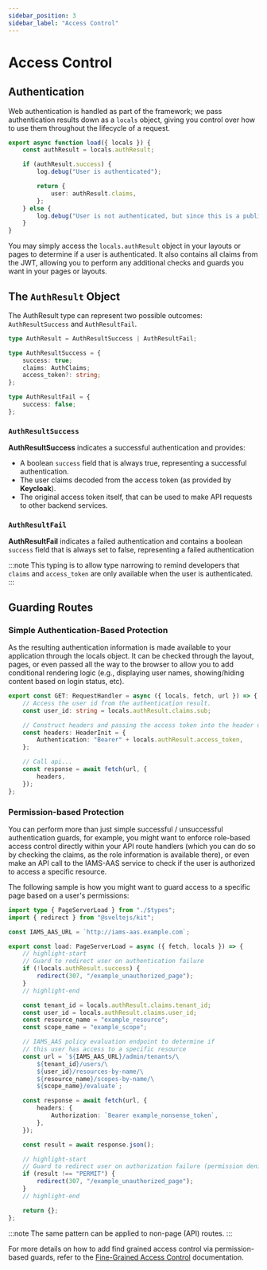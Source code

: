 ```yaml
---
sidebar_position: 3
sidebar_label: "Access Control"
---
```


# Access Control

## Authentication

Web authentication is handled as part of the framework; we pass authentication results down as a `locals` object, giving
you control over how to use them throughout the lifecycle of a request.

```typescript title="+layout.server.ts"
export async function load({ locals }) {
	const authResult = locals.authResult;

	if (authResult.success) {
		log.debug("User is authenticated");

		return {
			user: authResult.claims,
		};
	} else {
		log.debug("User is not authenticated, but since this is a public route, we allow the user anyway");
	}
}
```

You may simply access the `locals.authResult` object in your layouts or pages to determine if a user is authenticated.
It also contains all claims from the JWT, allowing you to perform any additional checks and guards you want in your
pages or layouts.

## The `AuthResult` Object

The AuthResult type can represent two possible outcomes: `AuthResultSuccess` and `AuthResultFail`.

```typescript title="auth.ts"
type AuthResult = AuthResultSuccess | AuthResultFail;

type AuthResultSuccess = {
	success: true;
	claims: AuthClaims;
	access_token?: string;
};

type AuthResultFail = {
	success: false;
};
```

### `AuthResultSuccess`

**AuthResultSuccess** indicates a successful authentication and provides:

-   A boolean `success` field that is always true, representing a successful authentication.
-   The user claims decoded from the access token (as provided by **Keycloak**).
-   The original access token itself, that can be used to make API requests to other backend services.

### `AuthResultFail`

**AuthResultFail** indicates a failed authentication and contains a boolean `success` field that is always set to false,
representing a failed authentication

:::note
This typing is to allow type narrowing to remind developers that `claims` and `access_token` are only available when
the user is authenticated.
:::

## Guarding Routes

### Simple Authentication-Based Protection

As the resulting authentication information is made available to your application through the locals object. It can
be checked through the layout, pages, or even passed all the way to the browser to allow you to add conditional
rendering logic (e.g., displaying user names, showing/hiding content based on login status, etc).

```typescript title="+server.ts"
export const GET: RequestHandler = async ({ locals, fetch, url }) => {
	// Access the user id from the authentication result.
	const user_id: string = locals.authResult.claims.sub;

	// Construct headers and passing the access token into the header using the result.
	const headers: HeaderInit = {
		Authentication: "Bearer" + locals.authResult.access_token,
	};

	// Call api...
	const response = await fetch(url, {
		headers,
	});
};
```

### Permission-based Protection

You can perform more than just simple successful / unsuccessful authentication guards, for example, you might want to
enforce role-based access control directly within your API route handlers (which you can do so by checking the claims,
as the role information is available there), or even make an API call to the IAMS-AAS service to check if the user
is authorized to access a specific resource.

The following sample is how you might want to guard access to a specific page based on a user's permissions:

```typescript title="+page.server.ts"
import type { PageServerLoad } from "./$types";
import { redirect } from "@sveltejs/kit";

const IAMS_AAS_URL = `http://iams-aas.example.com`;

export const load: PageServerLoad = async ({ fetch, locals }) => {
	// highlight-start
	// Guard to redirect user on authentication failure
	if (!locals.authResult.success) {
		redirect(307, "/example_unauthorized_page");
	}
	// highlight-end

	const tenant_id = locals.authResult.claims.tenant_id;
	const user_id = locals.authResult.claims.user_id;
	const resource_name = "example_resource";
	const scope_name = "example_scope";

	// IAMS_AAS policy evaluation endpoint to determine if
	// this user has access to a specific resource
	const url = `${IAMS_AAS_URL}/admin/tenants/\
		${tenant_id}/users/\
		${user_id}/resources-by-name/\
		${resource_name}/scopes-by-name/\
		${scope_name}/evaluate`;

	const response = await fetch(url, {
		headers: {
			Authorization: `Bearer example_nonsense_token`,
		},
	});

	const result = await response.json();

	// highlight-start
	// Guard to redirect user on authorization failure (permission denied)
	if (result !== "PERMIT") {
		redirect(307, "/example_unauthorized_page");
	}
	// highlight-end

	return {};
};
```

:::note
The same pattern can be applied to non-page (API) routes.
:::

For more details on how to add find grained access control via permission-based guards, refer to the
[Fine-Grained Access Control](/docs/modules/iams/development/authorization/fine-grained-access-control.mdx)
documentation.
